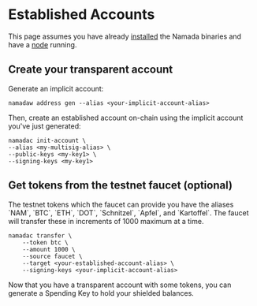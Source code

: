 
# Established Accounts

This page assumes you have already [installed](../introduction/install.md) the Namada binaries and have a [node](../ledger.md) running.

## Create your transparent account

Generate an implicit account:

```shell copy
namadaw address gen --alias <your-implicit-account-alias>
```

Then, create an established account on-chain using the implicit account you've just generated:

```shell copy
namadac init-account \
--alias <my-multisig-alias> \
--public-keys <my-key1> \
--signing-keys <my-key1>
```



## Get tokens from the testnet faucet (optional)

<Callout type="info">
The testnet tokens which the faucet can provide you have the aliases `NAM`,
`BTC`, `ETH`, `DOT`, `Schnitzel`, `Apfel`, and `Kartoffel`. The faucet
will transfer these in increments of 1000 maximum at a time.
</Callout>

```shell copy
namadac transfer \
    --token btc \
    --amount 1000 \
    --source faucet \
    --target <your-established-account-alias> \
    --signing-keys <your-implicit-account-alias>
```

Now that you have a transparent account with some tokens, you can generate a Spending Key to hold your shielded balances.